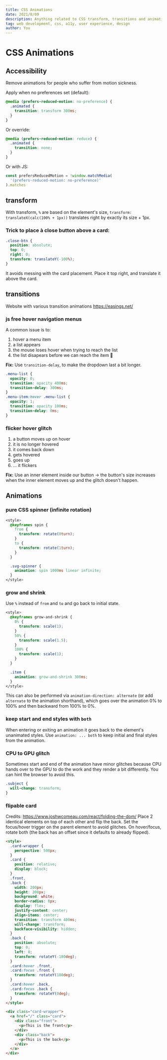 ```yaml
---
title: CSS Animations
date: 2021/8/09
description: Anything related to CSS transform, transitions and animations...
tag: web development, css, a11y, user experience, design
author: You
---
```


# CSS Animations

## Accessibility

Remove animations for people who suffer from motion sickness.

Apply when no preferences set (default):

```css
@media (prefers-reduced-motion: no-preference) {
  .animated {
    transition: transform 300ms;
  }
}
```

Or override:

```css
@media (prefers-reduced-motion: reduce) {
  .animated {
    transition: none;
  }
}
```

Or with JS:

```js
const prefersReducedMotion = !window.matchMedia(
  '(prefers-reduced-motion: no-preference)'
).matches
```

## transform

With transform, `%` are based on the element's size, `transform: translateX(calc(100% + 1px))` translates right by exactly its size + 1px.

### Trick to place à close button above a card:

```css
.close-btn {
  position: absolute;
  top: 0;
  right: 0;
  transform: translateY(-100%);
}
```

It avoids messing with the card placement.
Place it top right, and translate it above the card.

## transitions

Website with various transition animations https://easings.net/

### js free hover navigation menus

A common issue is to:

1. hover a menu item
2. a list appears
3. the mouse loses hover when trying to reach the list
4. the list disapears before we can reach the item 🥲

**Fix:** Use `transition-delay`, to make the dropdown last a bit longer.

```css
.menu-list {
  opacity: 0;
  transition: opacity 400ms;
  transition-delay: 300ms;
}
.menu-item:hover .menu-list {
  opacity: 1;
  transition: opacity 100ms;
  transition-delay: 0ms;
}
```

### flicker hover glitch

1. a button moves up on hover
2. it is no longer hovered
3. it comes back down
4. gets hovered
5. goes up
6. ... it flickers

**Fix:** Use an inner element inside our button -> the button's size increases when the inner element moves up and the glitch doesn't happen.

## Animations

### pure CSS spinner (infinite rotation)

```css
<style>
  @keyframes spin {
    from {
      transform: rotate(0turn);
    }
    to {
      transform: rotate(1turn);
    }
  }

  .svg-spinner {
    animation: spin 1000ms linear infinite;
  }
</style>

```

### grow and shrink

Use `%` instead of `from` and `to` and go back to initial state.

```css
<style>
  @keyframes grow-and-shrink {
    0% {
      transform: scale(1);
    }
    50% {
      transform: scale(1.5);
    }
    100% {
      transform: scale(1);
    }
  }

  .item {
    animation: grow-and-shrink 300ms;
  }
</style>
```

This can also be performed via `animation-direction: alternate` (or add `alternate` to the animation shorthand), which goes over the animation 0% to 100% and then backward from 100% to 0%.

### keep start and end styles with `both`

When entering or exiting an animation it goes back to the element's unanimated styles. Use `animation: ... both` to keep initial and final styles from the animation.

### CPU to GPU glitch

Sometimes start and end of the animation have minor glitches because CPU hands over to the GPU to do the work and they render a bit differently.
You can hint the browser to avoid this.

```css
.subject {
  will-change: transform;
}
```

### flipable card

Credits: https://www.joshwcomeau.com/react/folding-the-dom/
Place 2 identical elements on top of each other and flip the back. Set the focus/hover trigger on the parent element to avoid glitches.
On hover/focus, rotate both (the back has an offset since it defaults to already flipped).

```html
<style>
  .card-wrapper {
    perspective: 500px;
  }
  .card {
    position: relative;
    display: block;
  }
  .front,
  .back {
    width: 200px;
    height: 200px;
    background: white;
    border-radius: 8px;
    display: flex;
    justify-content: center;
    align-items: center;
    transition: transform 400ms;
    will-change: transform;
    backface-visibility: hidden;
  }
  .back {
    position: absolute;
    top: 0;
    left: 0;
    transform: rotateY(-180deg);
  }
  .card:hover .front,
  .card:focus .front {
    transform: rotateY(180deg);
  }
  .card:hover .back,
  .card:focus .back {
    transform: rotateY(0deg);
  }
</style>

<div class="card-wrapper">
  <a href="/" class="card">
    <div class="front">
      <p>This is the front</p>
    </div>
    <div class="back">
      <p>This is the back</p>
    </div>
  </a>
</div>
```
